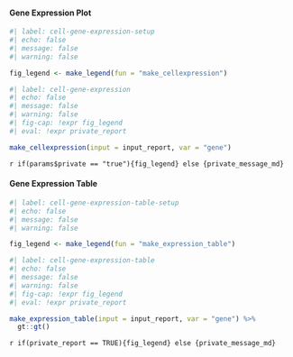 
#### Gene Expression Plot

```r
#| label: cell-gene-expression-setup
#| echo: false
#| message: false
#| warning: false

fig_legend <- make_legend(fun = "make_cellexpression")
```

```r
#| label: cell-gene-expression
#| echo: false
#| message: false
#| warning: false
#| fig-cap: !expr fig_legend
#| eval: !expr private_report

make_cellexpression(input = input_report, var = "gene")
```

`r if(params$private == "true"){fig_legend} else {private_message_md}`

#### Gene Expression Table

```r
#| label: cell-gene-expression-table-setup
#| echo: false
#| message: false
#| warning: false

fig_legend <- make_legend(fun = "make_expression_table")
```

```r
#| label: cell-gene-expression-table
#| echo: false
#| message: false
#| warning: false
#| fig-cap: !expr fig_legend
#| eval: !expr private_report

make_expression_table(input = input_report, var = "gene") %>% 
  gt::gt()
```

`r if(private_report == TRUE){fig_legend} else {private_message_md}`

